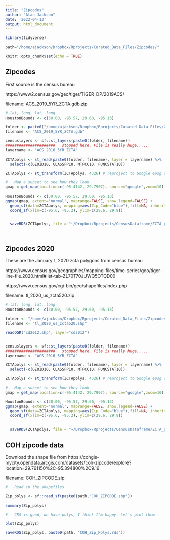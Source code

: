 ```yaml
---
title: "Zipcodes"
author: "Alan Jackson"
date: '2022-04-13'
output: html_document
---
```


```r
library(tidyverse)

path="/home/ajackson/Dropbox/Rprojects/Curated_Data_Files/Zipcodes/"

knitr::opts_chunk$set(echo = TRUE)
```

##        Zipcodes

First source is the census bureau

https://www2.census.gov/geo/tiger/TIGER_DP/2019ACS/

filename: ACS_2019_5YR_ZCTA.gdb.zip

```r

# lat, long, lat, long
HoustonBounds <- c(30.00, -95.57, 29.60, -95.13)

folder <- paste0("/home/ajackson/Dropbox/Rprojects/Curated_Data_Files/Zipcodes/")
filename <- "ACS_2019_5YR_ZCTA.gdb"

censuslayers <- sf::st_layers(paste0(folder, filename))
######################   stopped here. File is really huge.....
layername <- "ACS_2016_5YR_ZCTA"

ZCTApolys <- st_read(paste0(folder, filename), layer = layername) %>%
  select(-c(GEOID10, CLASSFP10, MTFCC10, FUNCSTAT10))

ZCTApolys <- st_transform(ZCTApolys, 4326) # reproject to Google epsg code

#   Map a subset to see how they look
gmap = get_map(location=c(-95.4142, 29.7907), source="google",zoom=10)

HoustonBounds <- c(30.00, -95.57, 29.60, -95.13)
ggmap(gmap, extent='normal', maprange=FALSE, show.legend=FALSE) +
  geom_sf(data=ZCTApolys, mapping=aes(Zip_Code="blue"),fill=NA, inherit.aes=FALSE, show.legend=FALSE) +
  coord_sf(xlim=c(-95.6, -95.2), ylim=c(29.6, 29.9)) 


  saveRDS(ZCTApolys, file = "~/Dropbox/Rprojects/CensusDataframe/ZCTA_polygons_2016.rds")




```

##        Zipcodes 2020

These are the January 1, 2020 zcta polygons from census bureau

https://www.census.gov/geographies/mapping-files/time-series/geo/tiger-line-file.2020.html#list-tab-ZL70T70JUWQ5OTQD00

https://www.census.gov/cgi-bin/geo/shapefiles/index.php

filename: tl_2020_us_zcta520.zip

```r

# lat, long, lat, long
HoustonBounds <- c(30.00, -95.57, 29.60, -95.13)

folder <- "/home/ajackson/Dropbox/Rprojects/Curated_Data_Files/Zipcodes/"
filename <- "tl_2020_us_zcta520.shp"

readOGR("cd2012.shp", layer="cd2012")


censuslayers <- sf::st_layers(paste0(folder, filename))
######################   stopped here. File is really huge.....
layername <- "ACS_2016_5YR_ZCTA"

ZCTApolys <- st_read(paste0(folder, filename), layer = layername) %>%
  select(-c(GEOID10, CLASSFP10, MTFCC10, FUNCSTAT10))

ZCTApolys <- st_transform(ZCTApolys, 4326) # reproject to Google epsg code

#   Map a subset to see how they look
gmap = get_map(location=c(-95.4142, 29.7907), source="google",zoom=10)

HoustonBounds <- c(30.00, -95.57, 29.60, -95.13)
ggmap(gmap, extent='normal', maprange=FALSE, show.legend=FALSE) +
  geom_sf(data=ZCTApolys, mapping=aes(Zip_Code="blue"),fill=NA, inherit.aes=FALSE, show.legend=FALSE) +
  coord_sf(xlim=c(-95.6, -95.2), ylim=c(29.6, 29.9)) 


  saveRDS(ZCTApolys, file = "~/Dropbox/Rprojects/CensusDataframe/ZCTA_polygons_2016.rds")

```

##        COH zipcode data

Download the shape file from 
https://cohgis-mycity.opendata.arcgis.com/datasets/coh-zipcode/explore?location=29.761150%2C-95.394800%2C9.16

filename: COH_ZIPCODE.zip

```r

#   Read in the shapefiles

Zip_polys <- sf::read_sf(paste0(path,"COH_ZIPCODE.shp"))

summary(Zip_polys)

#   CRS is good, we have polys, I think I'm happy. Let's plot them

plot(Zip_polys)

saveRDS(Zip_polys, paste0(path, "COH_Zip_Polys.rds"))


```

